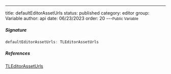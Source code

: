 ---
title: defaultEditorAssetUrls
status: published
category: editor
group: Variable
author: api
date: 06/23/2023
order: 20
---<Small>Public Variable</Small>




##### Signature


```ts
defaultEditorAssetUrls: TLEditorAssetUrls
```

##### References

[TLEditorAssetUrls](/gen/editor/TLEditorAssetUrls-type)

